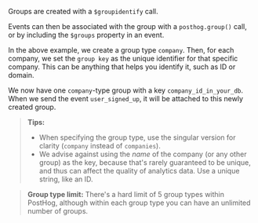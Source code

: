 Groups are created with a `$groupidentify` call.


<JSGroupIdentifyCodeSnippet />

Events can then be associated with the group with a `posthog.group()` call, or by including the `$groups` property in an event.


<JSGroupEventCodeSnippet />

In the above example, we create a group type `company`. Then, for each company, we set the `group key` as the unique identifier for that specific company. This can be anything that helps you identify it, such as ID or domain.

We now have one `company`-type group with a key `company_id_in_your_db`. When we send the event `user_signed_up`, it will be attached to this newly created group.

> **Tips:**
> - When specifying the group type, use the singular version for clarity (`company` instead of `companies`).
> - We advise against using the _name_ of the company (or any other group) as the key, because that's rarely guaranteed to be unique, and thus can affect the quality of analytics data. Use a unique string, like an ID.

> **Group type limit:** There's a hard limit of 5 group types within PostHog, although within each group type you can have an unlimited number of groups.

